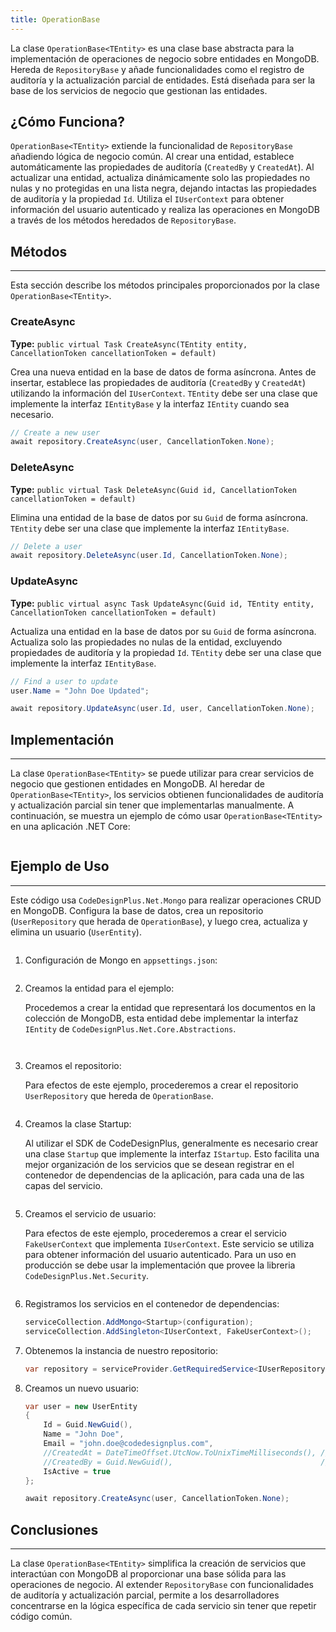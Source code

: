 ```yaml
---
title: OperationBase
---
```



La clase `OperationBase<TEntity>` es una clase base abstracta para la implementación de operaciones de negocio sobre entidades en MongoDB. Hereda de `RepositoryBase` y añade funcionalidades como el registro de auditoría y la actualización parcial de entidades. Está diseñada para ser la base de los servicios de negocio que gestionan las entidades.

## ¿Cómo Funciona?

`OperationBase<TEntity>` extiende la funcionalidad de `RepositoryBase` añadiendo lógica de negocio común. Al crear una entidad, establece automáticamente las propiedades de auditoría (`CreatedBy` y `CreatedAt`). Al actualizar una entidad, actualiza dinámicamente solo las propiedades no nulas y no protegidas en una lista negra, dejando intactas las propiedades de auditoría y la propiedad `Id`.  Utiliza el `IUserContext` para obtener información del usuario autenticado y realiza las operaciones en MongoDB a través de los métodos heredados de `RepositoryBase`.

## Métodos
---

Esta sección describe los métodos principales proporcionados por la clase `OperationBase<TEntity>`.

### CreateAsync
**Type:** `public virtual Task CreateAsync(TEntity entity, CancellationToken cancellationToken = default)`

Crea una nueva entidad en la base de datos de forma asíncrona. Antes de insertar, establece las propiedades de auditoría (`CreatedBy` y `CreatedAt`) utilizando la información del `IUserContext`.  `TEntity` debe ser una clase que implemente la interfaz `IEntityBase` y la interfaz `IEntity` cuando sea necesario.


```csharp
// Create a new user
await repository.CreateAsync(user, CancellationToken.None);
```

### DeleteAsync
**Type:** `public virtual Task DeleteAsync(Guid id, CancellationToken cancellationToken = default)`

Elimina una entidad de la base de datos por su `Guid` de forma asíncrona. `TEntity` debe ser una clase que implemente la interfaz `IEntityBase`.

```csharp
// Delete a user
await repository.DeleteAsync(user.Id, CancellationToken.None);
```

### UpdateAsync
**Type:** `public virtual async Task UpdateAsync(Guid id, TEntity entity, CancellationToken cancellationToken = default)`

Actualiza una entidad en la base de datos por su `Guid` de forma asíncrona. Actualiza solo las propiedades no nulas de la entidad, excluyendo propiedades de auditoría y la propiedad `Id`.  `TEntity` debe ser una clase que implemente la interfaz `IEntityBase`.

```csharp
// Find a user to update
user.Name = "John Doe Updated";

await repository.UpdateAsync(user.Id, user, CancellationToken.None);
```

## Implementación
---

La clase `OperationBase<TEntity>` se puede utilizar para crear servicios de negocio que gestionen entidades en MongoDB. Al heredar de `OperationBase<TEntity>`, los servicios obtienen funcionalidades de auditoría y actualización parcial sin tener que implementarlas manualmente. A continuación, se muestra un ejemplo de cómo usar `OperationBase<TEntity>` en una aplicación .NET Core:

```csharp url="packages/CodeDesignPlus.Net.Mongo/src/CodeDesignPlus.Net.Mongo/Operations/OperationBase.cs"
```

## Ejemplo de Uso
---
Este código usa `CodeDesignPlus.Net.Mongo` para realizar operaciones CRUD en MongoDB. Configura la base de datos, crea un repositorio (`UserRepository` que herada de `OperationBase`), y luego crea, actualiza y elimina un usuario (`UserEntity`).

```csharp url="samples/CodeDesignPlus.Net.Mongo.Sample/src/CodeDesignPlus.Net.Mongo.Sample.OperationBase/Program.cs"
```
  
<Steps>

1. Configuración de Mongo en `appsettings.json`:

    ```json url="samples/CodeDesignPlus.Net.Mongo.Sample/src/CodeDesignPlus.Net.Mongo.Sample.OperationBase/appsettings.json"
    ```

2. Creamos la entidad para el ejemplo:

    Procedemos a crear la entidad que representará los documentos en la colección de MongoDB, esta entidad debe implementar la interfaz `IEntity` de `CodeDesignPlus.Net.Core.Abstractions`.
    
    
    ```csharp url="samples/CodeDesignPlus.Net.Mongo.Sample/src/CodeDesignPlus.Net.Mongo.Sample.OperationBase/Entities/ProductEntity.cs"
    ```

    ```csharp url="samples/CodeDesignPlus.Net.Mongo.Sample/src/CodeDesignPlus.Net.Mongo.Sample.OperationBase/Entities/UserAggregate.cs"
    ```

3. Creamos el repositorio:

    Para efectos de este ejemplo, procederemos a crear el repositorio `UserRepository` que hereda de `OperationBase`.
    
    ```csharp url="samples/CodeDesignPlus.Net.Mongo.Sample/src/CodeDesignPlus.Net.Mongo.Sample.OperationBase/Respositories/UserRepository.cs"
    ```

4. Creamos la clase Startup:

    Al utilizar el SDK de CodeDesignPlus, generalmente es necesario crear una clase `Startup` que implemente la interfaz `IStartup`. Esto facilita una mejor organización de los servicios que se desean registrar en el contenedor de dependencias de la aplicación, para cada una de las capas del servicio.
    
    ```csharp url="samples/CodeDesignPlus.Net.Mongo.Sample/src/CodeDesignPlus.Net.Mongo.Sample.OperationBase/Startup.cs"
    ```

5. Creamos el servicio de usuario:

    Para efectos de este ejemplo, procederemos a crear el servicio `FakeUserContext` que implementa `IUserContext`. Este servicio se utiliza para obtener información del usuario autenticado. Para un uso en producción se debe usar la implementación que provee la libreria `CodeDesignPlus.Net.Security`.
    
    ```csharp url="samples/CodeDesignPlus.Net.Mongo.Sample/src/CodeDesignPlus.Net.Mongo.Sample.OperationBase/Services/FakeUserContext.cs"
    ```

6. Registramos los servicios en el contenedor de dependencias:

    ```csharp
    serviceCollection.AddMongo<Startup>(configuration);
    serviceCollection.AddSingleton<IUserContext, FakeUserContext>();
    ```
7. Obtenemos la instancia de nuestro repositorio:

    ```csharp
    var repository = serviceProvider.GetRequiredService<IUserRepository>();
    ```

7. Creamos un nuevo usuario:

    ```csharp
    var user = new UserEntity
    {
        Id = Guid.NewGuid(),
        Name = "John Doe",
        Email = "john.doe@codedesignplus.com",
        //CreatedAt = DateTimeOffset.UtcNow.ToUnixTimeMilliseconds(), //Valor asignado por la clase OperationBase
        //CreatedBy = Guid.NewGuid(),                                 //Valor asignado por la clase OperationBase
        IsActive = true
    };

    await repository.CreateAsync(user, CancellationToken.None);
    ```
</Steps>

## Conclusiones
---

La clase `OperationBase<TEntity>` simplifica la creación de servicios que interactúan con MongoDB al proporcionar una base sólida para las operaciones de negocio. Al extender `RepositoryBase` con funcionalidades de auditoría y actualización parcial, permite a los desarrolladores concentrarse en la lógica específica de cada servicio sin tener que repetir código común.
